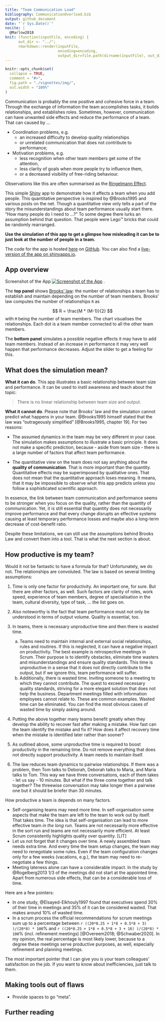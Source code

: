 ```yaml
---
title: "Team Communication Load"
bibliography: CommunicationOverload.bib
output: github_document
date: "`r Sys.Date()`"
nocite: |
  @Marlow2018
knit: (function(inputFile, encoding) {
      out_dir <- "../";
      rmarkdown::render(inputFile,
                        encoding=encoding,
                        output_dir=file.path(dirname(inputFile), out_dir))})
---
```


<!-- README.md is generated from README.Rmd. Please edit that file. -->

```r
knitr::opts_chunk$set(
  collapse = TRUE,
  comment = "#>",
  fig.path = "./vignettes/img/",
  out.width = "100%"
)
```

Communication is probably the one positive and cohesive force in a team. Through the exchange of information the team accomplishes tasks, it builds relationships, and establishes roles. Sometimes, however, communication can have unwanted side effects and reduce the performance of a team. That can caused by ...

* Coordination problems, e.g.
  * an increased difficulty to develop quality relationships
  * or unrelated communication that does not contribute to performance;
* Motivation problems, e.g.
  * less recognition when other team members get some of the attention,
  * less clarity of goals when more people try to influence them,
  * or a decreased visibility of free-riding behaviour.
  
Observations like this are often summarised as the [Ringelmann Effect](https://en.wikipedia.org/wiki/Ringelmann_effect).

This simple [Shiny](https://shiny.rstudio.com/) app to demonstrate how it affects a team when you add people. This quantitative perspective is inspired by @Brooks1995 and various posts on the net. Though a quantitative view only tells a part of the story the misunderstandings about team performance usually start there. "How many people do I need to ...?" To some degree there lurks an assumption behind that question. That people were Lego™ bricks that could be randomly rearranged. 

**Use the simulation of this app to get a glimpse how misleading it can be to just look at the number of people in a team.**

The code for the app is hosted [here](https://github.com/SigurdJanson/CommunicationOverload) on [GitHub](https://github.com). You can also find a [live-version of the app on shinyapps.io](https://js-rapps.shinyapps.io/communicationoverload/).


## App overview

Screenshot of the App [![Screenshot of the App](./vignettes/img/TeamCommunication_Overview.png)](https://js-rapps.shinyapps.io/communicationoverload/) .

The **top panel** shows [Brooks' law](https://en.wikipedia.org/wiki/Brooks%27s_law): the number of relationships a team has to establish and maintain depending on the number of team members. Brooks' law computes the number of relationships `R` as

$$ R = \frac{M * (M-1)}{2} $$
with `M` being the number of team members. The chart visualises the relationships. Each dot is a team member connected to all the other team members.

The **bottom panel** simulates a possible negative effects it may have to add team members. Instead of an increase in performance it may very well happen that performance decreases. Adjust the slider to get a feeling for this.


## What does the simulation mean?

**What it can do**. This app illustrates a basic relationship between team size and performance. It can be used to instil awareness and teach about the topic:

> There is no linear relationship between team size and output.

**What it cannot do**. Please note that Brooks' law and the simulation cannot predict what happens in your team. @Brooks1995 himself stated that the law was "outrageously simplified" [@Brooks1995, chapter 19]. For two reasons:

* The assumed dynamics in the team may be very different in your case. The simulation makes assumptions to illustrate a basic principle. It does not make a specific prediction, because - aside from team size - there is a large number of factors that affect team performance.

* The quantitative view on the team does not say anything about the **quality of communication**. That is more important than the quantity. Quantitative effects may be superimposed by qualitative ones. That does not mean that the quantitative approach loses meaning. It means, that it may be impossible to observe what this app predicts unless you follow a sophisticated scientific approach.

In essence, the link between team communication and performance seems to be stronger when you focus on the quality, rather than the quantity of communication. Yet, it is still essential that quantity does not necessarily improve performance and that every change disrupts an effective systems causing at least temporary performance losses and maybe also a long-term decrease of cost-benefit ratio.

Despite these limitations, we can still use the assumptions behind Brooks Law and convert them into a tool. That is what the next section is about.



## How productive is my team?

Would it not be fantastic to have a formula for that? Unfortunately, we do not. The relationships are convoluted. The law is based on several limiting assumptions:

1. Time is only one factor for productivity. An important one, for sure. But there are other factors, as well. Such factors are clarity of roles, work speed, experience of team members, degree of specialisation in the team, cultural diversity, type of task, ... the list goes on.

2. Also noteworthy is the fact that team performance must not only be understood in terms of output volume. Quality is essential, too.

3. In teams, there is necessary unproductive time and then there is wasted time. 
   a. Teams need to maintain internal and external social relationships, rules and routines. If this is neglected, it can have a negative impact on productivity. The best example is retrospective meetings in Scrum. Their purpose is to identify obstacles, eliminate time wasters and misunderstandings and ensure quality standards. This time is unproductive in a sense that it does not directly contribute to the output, but if we ignore this, team performance will suffer.
   a. Additionally, there is wasted time. Inviting someone to a meeting to which they cannot contribute. The quest to exceed necessary quality standards, striving for a more elegant solution that does not help the business. Department meetings filled with information employees cannot relate to. These are common examples. Wasted time can be eliminated. You can find the most obvious cases of wasted time by simply asking around.
   
4. Putting the above together many teams benefit greatly when they develop the ability to recover fast after making a mistake. How fast can the team identify the mistake and fix it? How does it affect recovery time when the mistake is identified later rather than sooner?

5. As outlined above, some unproductive time is required to boost productivity in the remaining time. Do not remove everything that does not directly support productivity. A team needs to maintain itself.

6. The law reduces team dynamics to pairwise relationships. If there was a problem, then Tom talks to Deborah, Deborah talks to Maria, and Maria talks to Tom. This way we have three conversations, each of them takes - let us say - 10 minutes. But what if the three come together and talk together? The threewise conversation may take longer then a pairwise one but it should be briefer than 30 minutes.



How productive a team is depends on many factors.

* Self-organising teams may need more time. In self-organisation some aspects that make the team are left to the team to work out by itself. That takes time. The idea is that self-organisation can lead to more effective team *in the long run*. Teams are not necessarily more effective in the sort run and teams are not necessarily more efficient. At least Scrum consistently highlights quality over quantity. [LIT]
* Let us not forget that it changes over time. A newly assembled team needs extra time. And every time the team setup changes, the team may need to renegotiate some rules. Even if the team configuration changes only for a few weeks (vacations, e.g.), the team may need to re-negotiate a few things.
* Meeting lateness alone can have a considerable impact. In the study by @Rogelberg2013 1/3 of the meetings did not start at the appointed time. Apart from numerous side effects, that can be a considerable loss of time.


Here are a few pointers:

* In one study, @Elsayed-Elkhouly1997 found that executives spend 30% of their time in meetings and 35% of it can be considered wasted. That makes around 10% of wasted time.
* In a scrum process the official recommendations for scrum meetings sum up to a percentage between `r ((20*0.25 + 1*8 + 0.5*8 + 3) )/(20*8) * 100`% and `r ((20*0.25 + 1*8 + 0.5*8 + 3 + 16) )/(20*8) * 100`% (incl. refinement meetings) [@Overeem2018; @Schwaber2020]. In my opinion, the real percentage is most likely lower, because to a degree these meetings serve productive purposes, as well, especially refinement and planning meetings.

The most important pointer that I can give you is your team colleagues' satisfaction on the job. If you want to know about inefficiencies, just talk to them. 



## Making tools out of flaws

* Provide spaces to go "meta".





## Further reading

<div id="refs"></div>



